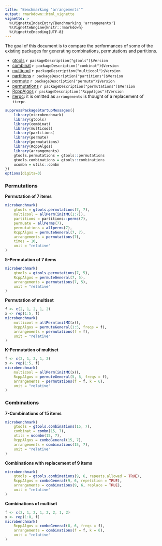 ```yaml
---
title: "Benchmarking 'arrangements'"
output: rmarkdown::html_vignette
vignette: >
  %\VignetteIndexEntry{Benchmarking 'arrangements'}
  %\VignetteEngine{knitr::rmarkdown}
  %\VignetteEncoding{UTF-8}
---
```


The goal of this document is to compare the performances of some of the existing packages for generating combinations, permutations and partitions.

- [gtools](https://CRAN.R-project.org/package=gtools) 
    `r packageDescription("gtools")$Version`
- [combinat](https://CRAN.R-project.org/package=combinat) 
    `r packageDescription("combinat")$Version`
- [multicool](https://CRAN.R-project.org/package=multicool) 
    `r packageDescription("multicool")$Version`
- [partitions](https://CRAN.R-project.org/package=partitions)
    `r packageDescription("partitions")$Version`
- [permute](https://CRAN.R-project.org/package=permute)
    `r packageDescription("permute")$Version`
- [permutations](https://CRAN.R-project.org/package=permutations)
    `r packageDescription("permutations")$Version`
- [RcppAlgos](https://CRAN.R-project.org/package=RcppAlgos)
    `r packageDescription("RcppAlgos")$Version`
- [iterpc](https://CRAN.R-project.org/package=iterpc): it is omitted as `arrangements` is thought of a replacement of `iterpc`.

```r
suppressPackageStartupMessages({
    library(microbenchmark)
    library(gtools)
    library(combinat)
    library(multicool)
    library(partitions)
    library(permute)
    library(permutations)
    library(RcppAlgos)
    library(arrangements)
    gtools.permutations = gtools::permutations
    gtools.combinations = gtools::combinations
    ucombn = utils::combn
})
options(digits=3)
```

### Permutations

**Permutation of 7 items**

```r
microbenchmark(
    gtools = gtools.permutations(7, 7),
    multicool = allPerm(initMC(1:7)),
    partitions = partitions::perms(7),
    permuate = allPerms(7),
    permutations = allperms(7),
    RcppAlgos = permuteGeneral(7, 7),
    arrangements = permutations(7),
    times = 10,
    unit = "relative"
)
```

**5-Permutation of 7 items**

```r
microbenchmark(
    gtools = gtools.permutations(7, 5),
    RcppAlgos = permuteGeneral(7, 5),
    arrangements = permutations(7, 5),
    unit = "relative"
)
```

**Permutation of multiset**

```r
f <- c(2, 1, 2, 1, 2)
x <- rep(1:5, f)
microbenchmark(
    multicool = allPerm(initMC(x)),
    RcppAlgos = permuteGeneral(1:5, freqs = f),
    arrangements = permutations(f = f),
    unit = "relative"
)
```

**K-Permutation of multiset**

```r
f <- c(2, 1, 2, 1, 2)
x <- rep(1:5, f)
microbenchmark(
    multicool = allPerm(initMC(x)),
    RcppAlgos = permuteGeneral(5, 6, freqs = f),
    arrangements = permutations(f = f, k = 6),
    unit = "relative"
)
```

### Combinations

**7-Combinations of 15 items**

```r
microbenchmark(
    gtools = gtools.combinations(15, 7),
    combinat = combn(15, 7),
    utils = ucombn(15, 7),
    RcppAlgos = comboGeneral(15, 7),
    arrangements = combinations(15, 7),
    unit = "relative"
)
```

**Combinations with replacement of 9 items**

```r
microbenchmark(
    gtools = gtools.combinations(9, 6, repeats.allowed = TRUE),
    RcppAlgos = comboGeneral(9, 6, repetition = TRUE),
    arrangements = combinations(9, 6, replace = TRUE),
    unit = "relative"
)
```

**Combinations of multiset**

```r
f <- c(2, 1, 2, 1, 2, 2, 1, 2)
x <- rep(1:8, f)
microbenchmark(
    RcppAlgos = comboGeneral(8, 6, freqs = f),
    arrangements = combinations(f = f, k = 6),
    unit = "relative"
)
```

